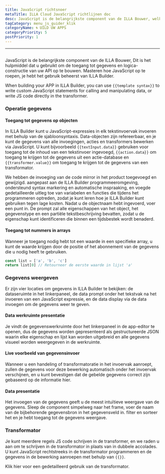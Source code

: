 ```yaml
---
title: JavaScript richtsnoer
metaTitle: ILLA Cloud JavaScript richtlijnen doc
desc: JavaScript is de belangrijkste component van de ILLA Bouwer, welke het hulpmiddel is dat u gebruikt om de toegang tot gegevens en logica-constructie van uw APP te bouwen
tagCategory: menu_js_guider_klik
categoryName: 🌀 UILD UW APPS
categoryPriority: 5
postPriority: 1
---
```


* * *

## <h2 hidden>JavaScript Guider</h2>

JavaScript is de belangrijkste component van de ILLA Bouwer, Dit is het hulpmiddel dat u gebruikt om de toegang tot gegevens en logica-constructie van uw API op te bouwen. Masteren hoe JavaScript op te roepen, je hebt het gebruik beheerst van ILLA Builder.

When building your APP in ILLA Builder, you can use `{{template syntax}}` to write custom JavaScript statements for calling and manipulating data, or write JS code directly in the transformer.

### Operatie gegevens

#### Toegang tot gegevens op objecten

In ILLA Builder kunt u JavaScript-expressies in elk tekstinvoervak invoeren met behulp van de sjabloonsyntaxis. Data-objecten zijn refereerbaar, en je kunt de gegevens van alle invoegingen, acties en transformers bewerken via JavaScript. U kunt bijvoorbeeld `{{textInput.data}}` gebruiken voor toegang tot de inhoud van een tekstinvoer ingevoegd, `{{action.data}}` om toegang te krijgen tot de gegevens uit een actie-database en `{{transformer.value}}` om toegang te krijgen tot de gegevens van een transformator.

We hebben de invoeging van de code mirror in het product toegevoegd en gewijzigd. aangepast aan de ILLA Builder programmeeromgeving, ondersteund syntax markering en automatische inspraaking, en voegde gedetailleerde uitleg toe van variabelen en functies die tijdens het programmeren optreden, zodat je kunt leren hoe je ILLA Builder kunt gebruiken tegen lage kosten. Nadat u de objectnaam hebt ingevoerd, voer een punt in. De prompt zal alle eigenschappen van het object, het gegevenstype en een partiële tekstbeschrijving bevatten, zodat u de eigenschap kunt identificeren die binnen een tijdsbestek wordt benaderd.

#### Toegang tot nummers in arrays

Wanneer je toegang nodig hebt tot een waarde in een specifieke array, u kunt de waarde krijgen door de positie of het abonnement van de gegevens die u nodig heeft te gebruiken.

```javascript
const list = ['a', 'b', 'c']
return list[0] // Retourneer de eerste waarde in lijst 'a'
```

### Gegevens weergeven

Er zijn vier locaties om gegevens in ILLA Builder te bekijken: de dataseruimte in het linkerpaneel, de data prompt onder het tekstvak na het invoeren van een JavaScript expressie, en de data display via de data invoegen om de gegevens weer te geven.

#### Data werkruimte presentatie

Je vindt de gegevenswerkruimte door het linkerpaneel in de app-editor te openen, dus de gegevens worden gepresenteerd als gestructureerde JSON waarin elke eigenschap en lijst kan worden uitgebreid en alle gegevens visueel worden weergegeven in de werkruimte.

[//]: # "[图片]"

#### Live voorbeeld van gegevensinvoer

Wanneer u een handeling of transformatoratie in het invoervak aanroept, zullen de gegevens voor deze bewerking automatisch onder het invoervak verschijnen, en u kunt bevestigen dat de gebelde gegevens correct zijn gebaseerd op de informatie hier.

[//]: # "[图片]"

#### Data presentatie

Het invoegen van de gegevens geeft u de meest intuïtieve weergave van de gegevens. Sleep de component simpelweg naar het frame, voer de naam van de bijbehorende gegevensbron in het gegevensveld in. filter en sorteer het en je hebt toegang tot de gegevens weergave.

[//]: # "[图片]"

### Transformator

Je kunt meerdere regels JS code schrijven in de transformer, en we raden u aan om te schrijven in de transformator in plaats van in dubbele accolades. U kunt JavaScript rechtstreeks in de transformator programmeren en de gegevens in de bewerking aanroepen met behulp van `{{}}`.

Klik hier voor een gedetailleerd gebruik van de transformator.
